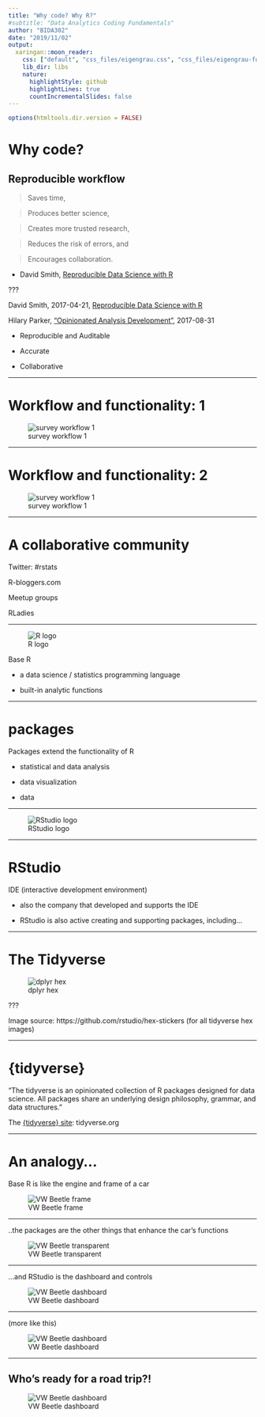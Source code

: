 ```yaml
---
title: "Why code? Why R?"
#subtitle: "Data Analytics Coding Fundamentals"
author: "BIDA302"
date: "2019/11/02"
output:
  xaringan::moon_reader:
    css: ["default", "css_files/eigengrau.css", "css_files/eigengrau-fonts.css"]    
    lib_dir: libs
    nature:
      highlightStyle: github
      highlightLines: true
      countIncrementalSlides: false
---
```



```r
options(htmltools.dir.version = FALSE)
```


# Why code?


## Reproducible workflow

>Saves time,

>Produces better science,

>Creates more trusted research,

>Reduces the risk of errors, and

>Encourages collaboration.

- David Smith, [Reproducible Data Science with R](https://blog.revolutionanalytics.com/2017/04/reproducible-data-science-with-r.html)

???

David Smith, 2017-04-21, [Reproducible Data Science with R](https://blog.revolutionanalytics.com/2017/04/reproducible-data-science-with-r.html)

Hilary Parker, [“Opinionated Analysis Development”](https://peerj.com/preprints/3210/), 2017-08-31

* Reproducible and Auditable

* Accurate

* Collaborative




---

# Workflow and functionality: 1

![survey workflow 1](../img/survey_workflow_1.png)

---

# Workflow and functionality: 2

![survey workflow 1](../img/survey_workflow_2.png)

---


# A collaborative community

Twitter: #rstats

R-bloggers.com

Meetup groups 

RLadies


---


![R logo](../img/R.jpg)

Base R

* a data science / statistics programming language

* built-in analytic functions



---

# packages

Packages extend the functionality of R

* statistical and data analysis

* data visualization

* data


---

![RStudio logo](../img/RStudio_400.png)


---


# RStudio

IDE (interactive development environment)

* also the company that developed and supports the IDE

* RStudio is also active creating and supporting packages, including...




---

# The Tidyverse

![dplyr hex](../img/tidyverse_400.png)

???

Image source: https://github.com/rstudio/hex-stickers (for all tidyverse hex images)

---


# {tidyverse}

"The tidyverse is an opinionated collection of R packages designed for data science. All packages share an underlying design philosophy, grammar, and data structures."

The [{tidyverse} site](https://tidyverse.org): tidyverse.org




---

# An analogy...

Base R is like the engine and frame of a car

![VW Beetle frame](../img/VW_ad_1_crop.png)

---

..the packages are the other things that enhance the car's functions

![VW Beetle transparent](../img/vwlooking.jpg)



---

...and RStudio is the dashboard and controls

![VW Beetle dashboard](../img/VW_dashboard.jpg)


---

(more like this)

![VW Beetle dashboard](../img/VW_dashboard_2019.jpg)

---

## Who's ready for a road trip?!

![VW Beetle dashboard](../img/VW_ready_to_go.png)


